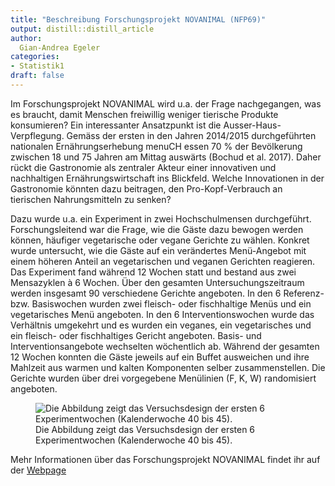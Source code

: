 ```yaml
---
title: "Beschreibung Forschungsprojekt NOVANIMAL (NFP69)"
output: distill::distill_article
author:
  Gian-Andrea Egeler
categories:
- Statistik1
draft: false
---
```


Im Forschungsprojekt NOVANIMAL wird u.a. der Frage nachgegangen, was es braucht, damit Menschen freiwillig weniger tierische Produkte konsumieren? Ein interessanter Ansatzpunkt ist die Ausser-Haus-Verpflegung. Gemäss der ersten in den Jahren 2014/2015 durchgeführten nationalen Ernährungserhebung menuCH essen 70 % der Bevölkerung zwischen 18 und 75 Jahren am Mittag auswärts (Bochud et al. 2017). Daher rückt die Gastronomie als zentraler Akteur einer innovativen und nachhaltigen Ernährungswirtschaft ins Blickfeld. Welche Innovationen in der Gastronomie könnten dazu beitragen, den Pro-Kopf-Verbrauch an tierischen Nahrungsmitteln zu senken? 

Dazu wurde u.a. ein Experiment in zwei Hochschulmensen durchgeführt. Forschungsleitend war die Frage, wie die Gäste dazu bewogen werden können, häufiger vegetarische oder vegane Gerichte zu wählen. Konkret wurde untersucht, wie die Gäste auf ein verändertes Menü-Angebot mit einem höheren Anteil an vegetarischen und veganen Gerichten reagieren. Das Experiment fand während 12 Wochen statt und bestand aus zwei Mensazyklen à 6 Wochen. Über den gesamten Untersuchungszeitraum werden insgesamt 90 verschiedene Gerichte angeboten. In den 6 Referenz- bzw. Basiswochen wurden zwei fleisch- oder fischhaltige Menüs und ein vegetarisches Menü angeboten. In den 6 Interventionswochen wurde das Verhältnis umgekehrt und es wurden ein veganes, ein vegetarisches und ein fleisch- oder fischhaltiges Gericht angeboten. Basis- und Interventionsangebote wechselten wöchentlich ab. Während der gesamten 12 Wochen konnten die Gäste jeweils auf ein Buffet ausweichen und ihre Mahlzeit aus warmen und kalten Komponenten selber zusammenstellen. Die Gerichte wurden über drei vorgegebene Menülinien  (F, K, W) randomisiert angeboten.

![Die Abbildung zeigt das Versuchsdesign der ersten 6 Experimentwochen (Kalenderwoche 40 bis 45).](design_experiment.png)

Mehr Informationen über das Forschungsprojekt NOVANIMAL findet ihr auf der [Webpage](https://www.novanimal.ch)


